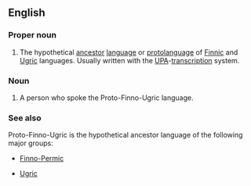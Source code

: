 ==English==
{{wikipedia}}

===Proper noun===
{{en-proper noun|head=[[proto-|Proto]]-[[Finno-Ugric]]}}

# {{lb|en|linguistics|uncountable}} The hypothetical [[ancestor]] [[language]] or [[protolanguage]] of [[Finnic]] and [[Ugric]] languages. Usually written with the [[UPA]]-[[transcription]] system.

===Noun===
{{en-noun|head=[[proto-|Proto]]-[[Finno-Ugric]]|~}}

# {{lb|en|anthropology|countable}} A person who spoke the Proto-Finno-Ugric language.

===See also===
Proto-Finno-Ugric is the hypothetical ancestor language of the following major groups:
{{top2}}
* [[Finno-Permic]]
{{mid2}}
* [[Ugric]]
{{bottom}}